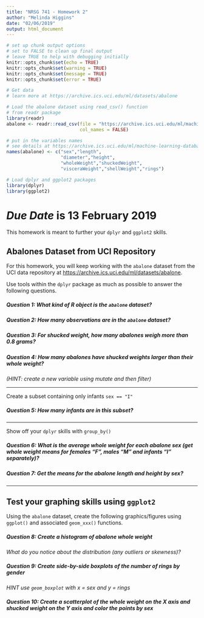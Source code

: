 ```yaml
---
title: "NRSG 741 - Homework 2"
author: "Melinda Higgins"
date: "02/06/2019"
output: html_document
---
```


```r
# set up chunk output options
# set to FALSE to clean up final output
# leave TRUE to help with debugging initially
knitr::opts_chunk$set(echo = TRUE)
knitr::opts_chunk$set(warning = TRUE)
knitr::opts_chunk$set(message = TRUE)
knitr::opts_chunk$set(error = TRUE)

# Get data
# learn more at https://archive.ics.uci.edu/ml/datasets/abalone

# Load the abalone dataset using read_csv() function
# from readr package
library(readr)
abalone <- readr::read_csv(file = "https://archive.ics.uci.edu/ml/machine-learning-databases/abalone/abalone.data",
                           col_names = FALSE)

# put in the variables names
# see details at https://archive.ics.uci.edu/ml/machine-learning-databases/abalone/abalone.names
names(abalone) <- c("sex","length",
                    "diameter","height",
                    "wholeWeight","shuckedWeight",
                    "visceraWeight","shellWeight","rings")

# Load dplyr and ggplot2 packages
library(dplyr)
library(ggplot2)
```

# *Due Date* is 13 February 2019

This homework is meant to further your `dplyr` and `ggplot2` skills. 

## Abalones Dataset from UCI Repository

For this homework, you will keep working with the `abalone` dataset from the UCI data repository at [https://archive.ics.uci.edu/ml/datasets/abalone](https://archive.ics.uci.edu/ml/datasets/abalone).

Use tools within the `dplyr` package as much as possible to answer the following questions.

##### **Question 1:** What kind of R object is the `abalone` dataset?

##### **Question 2:** How many observations are in the `abalone` dataset?

##### **Question 3:** For shucked weight, how many abalones weigh more than 0.8 grams?

##### **Question 4:** How many abalones have shucked weights larger than their whole weight? 

_(HINT: create a new variable using mutate and then filter)_

---

Create a subset containing only infants `sex == "I"`

##### **Question 5:** How many infants are in this subset?

---

Show off your `dplyr` skills with `group_by()`

##### **Question 6:** What is the average whole weight for each abalone sex (get whole weight means for females "F", males "M" and infants "I" separately)?

##### **Question 7:** Get the means for the abalone length and height by sex?

----

## Test your graphing skills using `ggplot2`

Using the `abalone` dataset, create the following graphics/figures using `ggplot()` and associated `geom_xxx()` functions.

##### **Question 8:** Create a histogram of abalone whole weight 

_What do you notice about the distribution (any outliers or skewness)?_

##### **Question 9:** Create side-by-side boxplots of the number of rings by gender 

_HINT use `geom_boxplot` with x = sex and y = rings_ 

##### **Question 10:** Create a scatterplot of the whole weight on the X axis and shucked weight on the Y axis and color the points by sex

